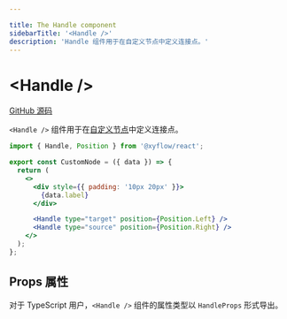 ```yaml
---

title: The Handle component
sidebarTitle: '<Handle />'
description: 'Handle 组件用于在自定义节点中定义连接点。'
---
```


# \<Handle />

[GitHub 源码](https://github.com/xyflow/xyflow/blob/main/packages/react/src/components/Handle/index.tsx)

`<Handle />` 组件用于在[自定义节点](/learn/customization/custom-nodes)中定义连接点。

```jsx
import { Handle, Position } from '@xyflow/react';

export const CustomNode = ({ data }) => {
  return (
    <>
      <div style={{ padding: '10px 20px' }}>
        {data.label}
      </div>

      <Handle type="target" position={Position.Left} />
      <Handle type="source" position={Position.Right} />
    </>
  );
};
```

## Props 属性

对于 TypeScript 用户，`<Handle />` 组件的属性类型以 `HandleProps` 形式导出。

<APIDocs componentName="Handle" groupKeys="Omit<ComponentProps<'div'>, 'id'>" />
